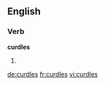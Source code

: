 
==English==

===Verb===
'''curdles'''

# {{en-third-person singular of|curdle}}

[[de:curdles]]
[[fr:curdles]]
[[vi:curdles]]